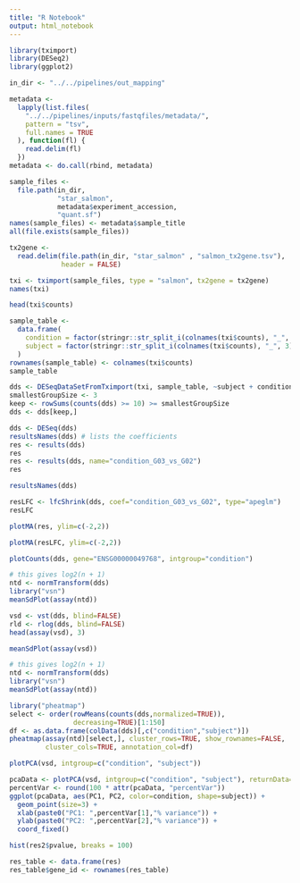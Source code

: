 ```yaml
---
title: "R Notebook"
output: html_notebook
---
```


```r
library(tximport)
library(DESeq2)
library(ggplot2)
```

```r
in_dir <- "../../pipelines/out_mapping"
```


```r
metadata <-
  lapply(list.files(
    "../../pipelines/inputs/fastqfiles/metadata/",
    pattern = "tsv",
    full.names = TRUE
  ), function(fl) {
    read.delim(fl)
  })
metadata <- do.call(rbind, metadata)
```

```r
sample_files <-
  file.path(in_dir,
            "star_salmon",
            metadata$experiment_accession,
            "quant.sf")
names(sample_files) <- metadata$sample_title
all(file.exists(sample_files))
```

```r
tx2gene <-
  read.delim(file.path(in_dir, "star_salmon" , "salmon_tx2gene.tsv"),
             header = FALSE)
```

```r
txi <- tximport(sample_files, type = "salmon", tx2gene = tx2gene)
names(txi)
```

```r
head(txi$counts)
```

```r
sample_table <-
  data.frame(
    condition = factor(stringr::str_split_i(colnames(txi$counts), "_", 1)),
    subject = factor(stringr::str_split_i(colnames(txi$counts), "_", 3))
  )
rownames(sample_table) <- colnames(txi$counts)
sample_table
```
```r
dds <- DESeqDataSetFromTximport(txi, sample_table, ~subject + condition)
smallestGroupSize <- 3
keep <- rowSums(counts(dds) >= 10) >= smallestGroupSize
dds <- dds[keep,]

dds <- DESeq(dds)
resultsNames(dds) # lists the coefficients
res <- results(dds)
res
res <- results(dds, name="condition_G03_vs_G02")
res
```

```r
resultsNames(dds)

```

```r
resLFC <- lfcShrink(dds, coef="condition_G03_vs_G02", type="apeglm")
resLFC
```

```r
plotMA(res, ylim=c(-2,2))
```
```r
plotMA(resLFC, ylim=c(-2,2))

```


```r
plotCounts(dds, gene="ENSG00000049768", intgroup="condition")
```

```r
# this gives log2(n + 1)
ntd <- normTransform(dds)
library("vsn")
meanSdPlot(assay(ntd))
```


```r
vsd <- vst(dds, blind=FALSE)
rld <- rlog(dds, blind=FALSE)
head(assay(vsd), 3)
```


```r
meanSdPlot(assay(vsd))

```

```r
# this gives log2(n + 1)
ntd <- normTransform(dds)
library("vsn")
meanSdPlot(assay(ntd))
```



```r
library("pheatmap")
select <- order(rowMeans(counts(dds,normalized=TRUE)),
                decreasing=TRUE)[1:150]
df <- as.data.frame(colData(dds)[,c("condition","subject")])
pheatmap(assay(ntd)[select,], cluster_rows=TRUE, show_rownames=FALSE,
         cluster_cols=TRUE, annotation_col=df)
```

```r
plotPCA(vsd, intgroup=c("condition", "subject"))
```
```r
pcaData <- plotPCA(vsd, intgroup=c("condition", "subject"), returnData=TRUE)
percentVar <- round(100 * attr(pcaData, "percentVar"))
ggplot(pcaData, aes(PC1, PC2, color=condition, shape=subject)) +
  geom_point(size=3) +
  xlab(paste0("PC1: ",percentVar[1],"% variance")) +
  ylab(paste0("PC2: ",percentVar[2],"% variance")) + 
  coord_fixed()
```

```r
hist(res2$pvalue, breaks = 100)
```

```r
res_table <- data.frame(res)
res_table$gene_id <- rownames(res_table)
```

